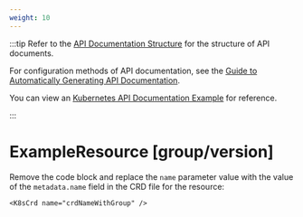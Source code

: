 ```yaml
---
weight: 10
---
```


:::tip
Refer to the [API Documentation Structure](https://product-doc-guide.alauda.cn/arch/site_arch.html#api_structure) for the structure of API documents.

For configuration methods of API documentation, see the [Guide to Automatically Generating API Documentation](https://product-doc-guide.alauda.cn/guide/api_doc.html).

You can view an [Kubernetes API Documentation Example](https://product-doc-guide.alauda.cn/template/apis/example/k8s_api_example/index.html) for reference.

:::

# ExampleResource [group/version]

Remove the code block and replace the `name` parameter value with the value of the `metadata.name` field in the CRD file for the resource:

```mdx
<K8sCrd name="crdNameWithGroup" />
```
